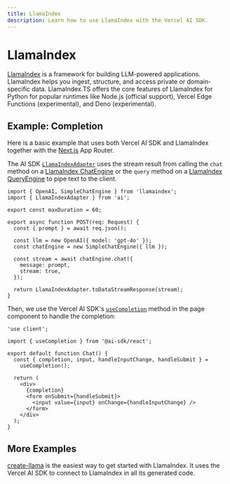 ```yaml
---
title: LlamaIndex
description: Learn how to use LlamaIndex with the Vercel AI SDK.
---
```


# LlamaIndex

[LlamaIndex](https://ts.llamaindex.ai/) is a framework for building LLM-powered applications. LlamaIndex helps you ingest, structure, and access private or domain-specific data. LlamaIndex.TS offers the core features of LlamaIndex for Python for popular runtimes like Node.js (official support), Vercel Edge Functions (experimental), and Deno (experimental).

## Example: Completion

Here is a basic example that uses both Vercel AI SDK and LlamaIndex together with the [Next.js](https://nextjs.org/docs) App Router.

The AI SDK [`LlamaIndexAdapter`](/docs/reference/stream-helpers/llamaindex-adapter) uses the stream result from calling the `chat` method on a [LlamaIndex ChatEngine](https://ts.llamaindex.ai/modules/chat_engine) or the `query` method on a [LlamaIndex QueryEngine](https://ts.llamaindex.ai/modules/query_engines) to pipe text to the client.

```tsx filename="app/api/completion/route.ts" highlight="17"
import { OpenAI, SimpleChatEngine } from 'llamaindex';
import { LlamaIndexAdapter } from 'ai';

export const maxDuration = 60;

export async function POST(req: Request) {
  const { prompt } = await req.json();

  const llm = new OpenAI({ model: 'gpt-4o' });
  const chatEngine = new SimpleChatEngine({ llm });

  const stream = await chatEngine.chat({
    message: prompt,
    stream: true,
  });

  return LlamaIndexAdapter.toDataStreamResponse(stream);
}
```

Then, we use the Vercel AI SDK's [`useCompletion`](/docs/ai-sdk-ui/completion) method in the page component to handle the completion:

```tsx filename="app/page.tsx"
'use client';

import { useCompletion } from '@ai-sdk/react';

export default function Chat() {
  const { completion, input, handleInputChange, handleSubmit } =
    useCompletion();

  return (
    <div>
      {completion}
      <form onSubmit={handleSubmit}>
        <input value={input} onChange={handleInputChange} />
      </form>
    </div>
  );
}
```

## More Examples

[create-llama](https://github.com/run-llama/create-llama) is the easiest way to get started with LlamaIndex. It uses the Vercel AI SDK to connect to LlamaIndex in all its generated code.
